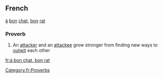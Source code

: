 ==French==
[[à]] [[bon]] [[chat]], [[bon]] [[rat]] 
===Proverb===
# An [[attacker]] and an [[attackee]] grow stronger from finding new ways to [[outwit]] each other
[[Category:fr:Proverbs]]
[[fr:à bon chat, bon rat]]